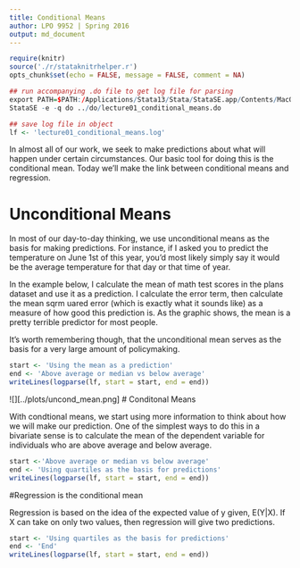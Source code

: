 ```yaml
---
title: Conditional Means
author: LPO 9952 | Spring 2016
output: md_document
---
```



```r
require(knitr)
source('./r/stataknitrhelper.r')
opts_chunk$set(echo = FALSE, message = FALSE, comment = NA)
```

```r
## run accompanying .do file to get log file for parsing
export PATH=$PATH:/Applications/Stata13/Stata/StataSE.app/Contents/MacOS
StataSE -e -q do ../do/lecture01_conditional_means.do
```

```r
## save log file in object
lf <- 'lecture01_conditional_means.log'
```

In almost all of our work, we seek to make predictions about what will 
happen under certain circumstances. Our basic tool for doing this is 
the conditional mean. Today we'll make the link between conditional 
means and regression.

# Unconditional Means

In most of our day-to-day thinking, we use unconditional means as the 
basis for making predictions. For instance, if I asked you to predict 
the temperature on June 1st of this year, you'd most likely simply say 
it would be the average temperature for that day or that time of 
year. 

In the example below, I calculate the mean of math test scores in the 
plans dataset and use it as a prediction. I calculate the error term,
then calculate the mean sqrm  uared error (which is exactly what it sounds 
like) as a measure of how good this prediction is. As the graphic 
shows, the mean is a pretty terrible predictor for most people.

It's worth remembering though, that the unconditional mean serves as
the basis for a very large amount of policymaking.


```r
start <- 'Using the mean as a prediction'
end <- 'Above average or median vs below average'
writeLines(logparse(lf, start = start, end = end))
```


![][../plots/uncond_mean.png]
# Conditonal Means

With condtional means, we start using more information to think about 
how we will make our prediction. One of the simplest ways to do this 
in a bivariate sense is to calculate the mean of the dependent 
variable for individuals who are above average and below average. 


```r
start <-'Above average or median vs below average' 
end <- 'Using quartiles as the basis for predictions'
writeLines(logparse(lf, start = start, end = end))
```

#Regression is the conditional mean

Regression is based on the idea of the expected value of y given,
E(Y|X). If X can take on only two values, then regression will give
two predictions. 

```r
start <- 'Using quartiles as the basis for predictions'
end <- 'End'
writeLines(logparse(lf, start = start, end = end))
```



